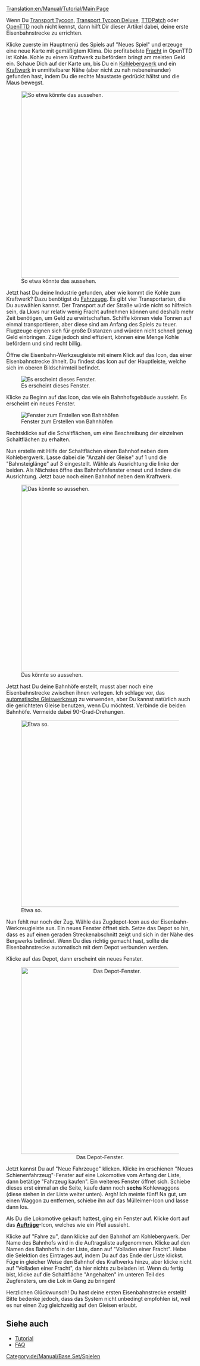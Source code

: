 [[Translation:en/Manual/Tutorial/Main Page]]
{{de/Manual/Tutorial}}

Wenn Du [[de/Transport Tycoon|Transport Tycoon]], [[de/Archive/OpenTTD/Transport Tycoon Deluxe|Transport Tycoon Deluxe]], [[de/Archive/OpenTTD/TTDPatch|TTDPatch]] oder [[de/Manual/Main Page|OpenTTD]] noch nicht kennst, dann hilft Dir dieser Artikel dabei, deine erste Eisenbahnstrecke zu errichten.

Klicke zuerste im Hauptmenü des Spiels auf "Neues Spiel" und erzeuge eine neue Karte mit gemäßigtem Klima. Die profitabelste [[de/Fracht|Fracht]] in OpenTTD ist Kohle. Kohle zu einem Kraftwerk zu befördern bringt am meisten Geld ein. Schaue Dich auf der Karte um, bis Du ein [[de/Kohlebergwerk|Kohlebergwerk]] und ein [[de/Kraftwerk|Kraftwerk]] in unmittelbarer Nähe (aber nicht zu nah nebeneinander) gefunden hast, indem Du die rechte Maustaste gedrückt hältst und die Maus bewegst.

[[File:en/Manual/Tutorial/Tutorial1.png|thumb|500px|center|So etwa könnte das aussehen.]]

Jetzt hast Du deine Industrie gefunden, aber wie kommt die Kohle zum Kraftwerk? Dazu benötigst du [[de/Manual/Fahrzeuge|Fahrzeuge]]. Es gibt vier Transportarten, die Du auswählen kannst. Der Transport auf der Straße würde nicht so hilfreich sein, da Lkws nur relativ wenig Fracht aufnehmen können und deshalb mehr Zeit benötigen, um Geld zu erwirtschaften. Schiffe können viele Tonnen auf einmal transportieren, aber diese sind am Anfang des Spiels zu teuer. Flugzeuge eignen sich für große Distanzen und würden nicht schnell genug Geld einbringen. Züge jedoch sind effizient, können eine Menge Kohle befördern und sind recht billig.

Öffne die Eisenbahn-Werkzeugleiste mit einem Klick auf das Icon, das einer Eisenbahnstrecke ähnelt. Du findest das Icon auf der Hauptleiste, welche sich im oberen Bildschirmteil befindet.

[[File:de/Manual/Railroad Construction.png|center|Es erscheint dieses Fenster.]]

Klicke zu Beginn auf das Icon, das wie ein Bahnhofsgebäude aussieht. Es erscheint ein neues Fenster.

[[File:de/Manual/Tutorial/Stationgui.png|center|frame|Fenster zum Erstellen von Bahnhöfen]]

Rechtsklicke auf die Schaltflächen, um eine Beschreibung der einzelnen Schaltflächen zu erhalten.

Nun erstelle mit Hilfe der Schaltflächen einen Bahnhof neben dem Kohlebergwerk. Lasse dabei die "Anzahl der Gleise" auf 1 und die "Bahnsteiglänge" auf 3 eingestellt. Wähle als Ausrichtung die linke der beiden. Als Nächstes öffne das Bahnhofsfenster erneut und ändere die Ausrichtung. Jetzt baue noch einen Bahnhof neben dem Kraftwerk.

[[File:en/Manual/Tutorial/Tutorial2.png|thumb|500px|center|Das könnte so aussehen.]]

Jetzt hast Du deine Bahnhöfe erstellt, musst aber noch eine Eisenbahnstrecke zwischen ihnen verlegen. Ich schlage vor, das [[de/Autorail|automatische Gleiswerkzeug]] zu verwenden, aber Du kannst natürlich auch die gerichteten Gleise benutzen, wenn Du möchtest. Verbinde die beiden Bahnhöfe. Vermeide dabei 90-Grad-Drehungen.

[[File:en/Manual/Tutorial/Tutorial3.png|thumb|500px|center|Etwa so.]]

Nun fehlt nur noch der Zug. Wähle das Zugdepot-Icon aus der Eisenbahn-Werkzeugleiste aus. Ein neues Fenster öffnet sich. Setze das Depot so hin, dass es auf einen geraden Streckenabschnitt zeigt und sich in der Nähe des Bergwerks befindet. Wenn Du dies richtig gemacht hast, sollte die Eisenbahnstrecke automatisch mit dem Depot verbunden werden.

Klicke auf das Depot, dann erscheint ein neues Fenster.

<center>[[File:de/Manual/Tutorial/Tutorial4.png|thumb|500px|center|Das Depot-Fenster.]]</center>

Jetzt kannst Du auf "Neue Fahrzeuge" klicken. Klicke im erschienen "Neues Schienenfahrzeug"-Fenster auf eine Lokomotive vom Anfang der Liste, dann betätige "Fahrzeug kaufen". Ein weiteres Fenster öffnet sich. Schiebe dieses erst einmal an die Seite, kaufe dann noch '''sechs''' Kohlewaggons (diese stehen in der Liste weiter unten). Argh! Ich meinte fünf! Na gut, um einen Waggon zu entfernen, schiebe ihn auf das Mülleimer-Icon und lasse dann los.

Als Du die Lokomotive gekauft hattest, ging ein Fenster auf. Klicke dort auf das '''[[de/Manual/Aufträge|Aufträge]]'''-Icon, welches wie ein Pfeil aussieht.

Klicke auf "Fahre zu", dann klicke auf den Bahnhof am Kohlebergwerk. Der Name des Bahnhofs wird in die Auftragsliste aufgenommen. Klicke auf den Namen des Bahnhofs in der Liste, dann auf "Volladen einer Fracht". Hebe die Selektion des Eintrages auf, indem Du auf das Ende der Liste klickst. Füge in gleicher Weise den Bahnhof des Kraftwerks hinzu, aber klicke nicht auf "Volladen einer Fracht", da hier nichts zu beladen ist. Wenn du fertig bist, klicke auf die Schaltfläche "Angehalten" im unteren Teil des Zugfensters, um die Lok in Gang zu bringen!

Herzlichen Glückwunsch! Du hast deine ersten Eisenbahnstrecke erstellt! Bitte bedenke jedoch, dass das System nicht unbedingt empfohlen ist, weil es nur einen Zug gleichzeitig auf den Gleisen erlaubt.

== Siehe auch ==
*[[de/Manual/Tutorial/Tutorial|Tutorial]]
*[[de/Archive/Community/FAQ|FAQ]]

[[Category:de/Manual/Base Set/Spielen]]